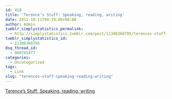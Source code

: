 ```yaml
---
id: 418
title: 'Terence’s Stuff: Speaking, reading, writing'
date: 2011-10-11T04:19:00+00:00
author: Admin
tumblr_simplystatistics_permalink:
  - http://simplystatistics.tumblr.com/post/11306360705/terences-stuff-speaking-reading-writing
tumblr_simplystatistics_id:
  - 11306360705
dsq_thread_id:
  - 960791477
categories:
  - Uncategorized
tags:
  - Link
slug: "terences-stuff-speaking-reading-writing"
---
```

[Terence’s Stuff: Speaking, reading, writing](http://bulletin.imstat.org/2011/09/terence%E2%80%99s-stuff-speaking-reading-writing/)
